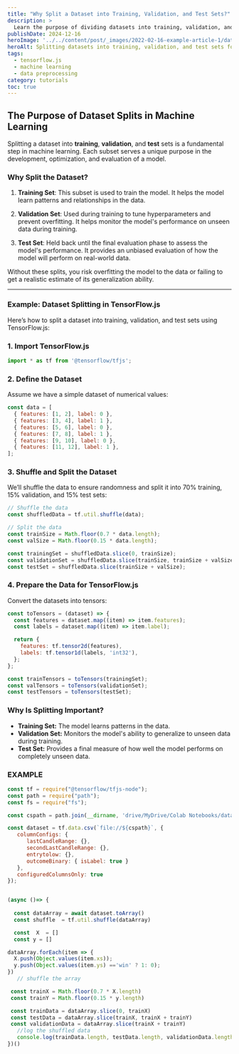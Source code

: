 ```yaml
---
title: "Why Split a Dataset into Training, Validation, and Test Sets?"
description: >
  Learn the purpose of dividing datasets into training, validation, and test sets, and see practical examples of how to implement this in TensorFlow.js for better machine learning models.
publishDate: 2024-12-16
heroImage: '../../content/post/_images/2022-02-16-example-article-1/dataset_split.png.png'
heroAlt: Splitting datasets into training, validation, and test sets for effective machine learning workflows.
tags:
  - tensorflow.js
  - machine learning
  - data preprocessing
category: tutorials
toc: true
---
```



## The Purpose of Dataset Splits in Machine Learning

Splitting a dataset into **training**, **validation**, and **test** sets is a fundamental step in machine learning. Each subset serves a unique purpose in the development, optimization, and evaluation of a model.

### Why Split the Dataset?

1. **Training Set**: This subset is used to train the model. It helps the model learn patterns and relationships in the data.

2. **Validation Set**: Used during training to tune hyperparameters and prevent overfitting. It helps monitor the model's performance on unseen data during training.

3. **Test Set**: Held back until the final evaluation phase to assess the model's performance. It provides an unbiased evaluation of how the model will perform on real-world data.

Without these splits, you risk overfitting the model to the data or failing to get a realistic estimate of its generalization ability.



---

### Example: Dataset Splitting in TensorFlow.js

Here’s how to split a dataset into training, validation, and test sets using TensorFlow.js:

### 1. Import TensorFlow.js

```js
import * as tf from '@tensorflow/tfjs';
```

### 2. Define the Dataset
Assume we have a simple dataset of numerical values:
```js
const data = [
  { features: [1, 2], label: 0 },
  { features: [3, 4], label: 1 },
  { features: [5, 6], label: 0 },
  { features: [7, 8], label: 1 },
  { features: [9, 10], label: 0 },
  { features: [11, 12], label: 1 },
];

```

### 3. Shuffle and Split the Dataset
We’ll shuffle the data to ensure randomness and split it into 70% training, 15% validation, and 15% test sets:

```js
// Shuffle the data
const shuffledData = tf.util.shuffle(data);

// Split the data
const trainSize = Math.floor(0.7 * data.length);
const valSize = Math.floor(0.15 * data.length);

const trainingSet = shuffledData.slice(0, trainSize);
const validationSet = shuffledData.slice(trainSize, trainSize + valSize);
const testSet = shuffledData.slice(trainSize + valSize);


```

### 4. Prepare the Data for TensorFlow.js
Convert the datasets into tensors:

```js
const toTensors = (dataset) => {
  const features = dataset.map((item) => item.features);
  const labels = dataset.map((item) => item.label);

  return {
    features: tf.tensor2d(features),
    labels: tf.tensor1d(labels, 'int32'),
  };
};

const trainTensors = toTensors(trainingSet);
const valTensors = toTensors(validationSet);
const testTensors = toTensors(testSet);

```

### Why Is Splitting Important?
- **Training Set:** The model learns patterns in the data.
- **Validation Set:**  Monitors the model's ability to generalize to unseen data during training.
- **Test Set:**  Provides a final measure of how well the model performs on completely unseen data.



### EXAMPLE
```js
const tf = require("@tensorflow/tfjs-node");
const path = require("path");
const fs = require("fs");

const cspath = path.join(__dirname, 'drive/MyDrive/Colab Notebooks/data.csv');

const dataset = tf.data.csv(`file://${cspath}`, {
   columnConfigs: {
      lastCandleRange: {},
      secondLastCandleRange: {},
      entrytolow: {},
      outcomeBinary: { isLabel: true }
   },
   configuredColumnsOnly: true
});


(async ()=> {
  
  const dataArray = await dataset.toArray()
  const shuffle  = tf.util.shuffle(dataArray)

  const  X  = []
  const y = []

dataArray.forEach(item => {
  X.push(Object.values(item.xs));
  y.push(Object.values(item.ys) =='win' ? 1: 0);
}) 
   // shuffle the array

 const trainX = Math.floor(0.7 * X.length)
 const trainY = Math.floor(0.15 * y.length)

 const trainData = dataArray.slice(0, trainX)
 const testData = dataArray.slice(trainX, trainX + trainY)
 const validationData = dataArray.slice(trainX + trainY)
   //log the shuffled data
   console.log(trainData.length, testData.length, validationData.length)
})()
```